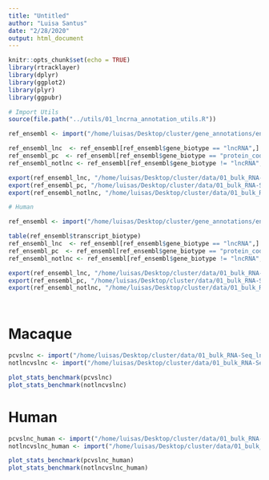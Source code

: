 ```yaml
---
title: "Untitled"
author: "Luisa Santus"
date: "2/28/2020"
output: html_document
---
```


```r
knitr::opts_chunk$set(echo = TRUE)
library(rtracklayer)
library(dplyr)
library(ggplot2)
library(plyr)
library(ggpubr)

# Import Utils
source(file.path("../utils/01_lncrna_annotation_utils.R"))

ref_ensembl <- import("/home/luisas/Desktop/cluster/gene_annotations/ensembl_release100/rheMac10/Macaca_mulatta.Mmul_10.100.gtf") 

ref_ensembl_lnc  <- ref_ensembl[ref_ensembl$gene_biotype == "lncRNA",]
ref_ensembl_pc  <- ref_ensembl[ref_ensembl$gene_biotype == "protein_coding",]
ref_ensembl_notlnc <- ref_ensembl[ref_ensembl$gene_biotype != "lncRNA",]

export(ref_ensembl_lnc, "/home/luisas/Desktop/cluster/data/01_bulk_RNA-Seq_lncRNAs_annotation/01_PreliminaryFiles_rheMac10/benchmark/rheMac10/ensembl_100_lnc.gtf")
export(ref_ensembl_pc, "/home/luisas/Desktop/cluster/data/01_bulk_RNA-Seq_lncRNAs_annotation/01_PreliminaryFiles_rheMac10/benchmark/rheMac10/ensembl_100_pc.gtf")
export(ref_ensembl_notlnc, "/home/luisas/Desktop/cluster/data/01_bulk_RNA-Seq_lncRNAs_annotation/01_PreliminaryFiles_rheMac10/benchmark/rheMac10/ensembl_100_notlnc.gtf")

# Human 

ref_ensembl <- import("/home/luisas/Desktop/cluster/gene_annotations/ensembl_release100/homo_sapiens/Homo_sapiens.GRCh38.100.gtf") 

table(ref_ensembl$transcript_biotype)
ref_ensembl_lnc  <- ref_ensembl[ref_ensembl$gene_biotype == "lncRNA",]
ref_ensembl_pc  <- ref_ensembl[ref_ensembl$gene_biotype == "protein_coding",]
ref_ensembl_notlnc <- ref_ensembl[ref_ensembl$gene_biotype != "lncRNA",]

export(ref_ensembl_lnc, "/home/luisas/Desktop/cluster/data/01_bulk_RNA-Seq_lncRNAs_annotation/01_PreliminaryFiles_rheMac10/benchmark/Human//ensembl_100_lnc.gtf")
export(ref_ensembl_pc, "/home/luisas/Desktop/cluster/data/01_bulk_RNA-Seq_lncRNAs_annotation/01_PreliminaryFiles_rheMac10/benchmark/Human//ensembl_100_pc.gtf")
export(ref_ensembl_notlnc, "/home/luisas/Desktop/cluster/data/01_bulk_RNA-Seq_lncRNAs_annotation/01_PreliminaryFiles_rheMac10/benchmark/Human/ensembl_100_notlnc.gtf")




```

# Macaque 

```r

pcvslnc <- import("/home/luisas/Desktop/cluster/data/01_bulk_RNA-Seq_lncRNAs_annotation/01_PreliminaryFiles_rheMac10/benchmark/rheMac10/01_gffcompare/pcvslnc.annotated.gtf")
notlncvslnc <- import("/home/luisas/Desktop/cluster/data/01_bulk_RNA-Seq_lncRNAs_annotation/01_PreliminaryFiles_rheMac10/benchmark/rheMac10/01_gffcompare/notlncvslnc.annotated.gtf")

plot_stats_benchmark(pcvslnc)
plot_stats_benchmark(notlncvslnc)
```



# Human

```r

pcvslnc_human <- import("/home/luisas/Desktop/cluster/data/01_bulk_RNA-Seq_lncRNAs_annotation/01_PreliminaryFiles_rheMac10/benchmark/Human/01_gffocompare/pcvslnc.annotated.gtf")
notlncvslnc_human <- import("/home/luisas/Desktop/cluster/data/01_bulk_RNA-Seq_lncRNAs_annotation/01_PreliminaryFiles_rheMac10/benchmark/Human//01_gffocompare/notlncvslnc.annotated.gtf")

plot_stats_benchmark(pcvslnc_human)
plot_stats_benchmark(notlncvslnc_human)


```

